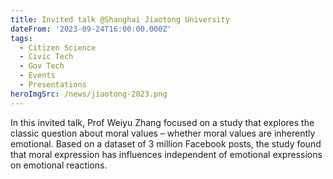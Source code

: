 ```yaml
---
title: Invited talk @Shanghai Jiaotong University
dateFrom: '2023-09-24T16:00:00.000Z'
tags:
  - Citizen Science
  - Civic Tech
  - Gov Tech
  - Events
  - Presentations
heroImgSrc: /news/jiaotong-2023.png
---
```


In this invited talk, Prof Weiyu Zhang focused on a study that explores the classic question about moral values – whether moral values are inherently emotional. Based on a dataset of 3 million Facebook posts, the study found that moral expression has influences independent of emotional expressions on emotional reactions.
